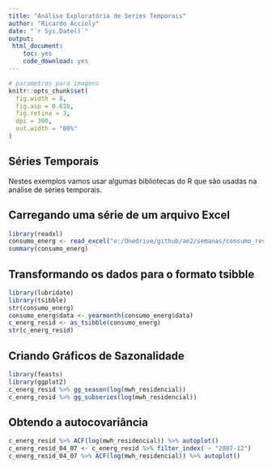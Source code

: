 ```yaml
---
title: "Análise Exploratória de Series Temporais"
author: "Ricardo Accioly"
date: "`r Sys.Date()`"
output:
 html_document:
    toc: yes
    code_download: yes
---
```


```r
# parametros para imagens
knitr::opts_chunk$set(
  fig.width = 8,
  fig.asp = 0.618,
  fig.retina = 3,
  dpi = 300,
  out.width = "80%"
)
```

## Séries Temporais

Nestes exemplos vamos usar algumas bibliotecas do R que são usadas na análise de séries temporais.

## Carregando uma série de um arquivo Excel

```r
library(readxl)
consumo_energ <- read_excel("e:/Onedrive/github/ae2/semanas/consumo_residencial.xlsx")
summary(consumo_energ)
```

## Transformando os dados para o formato tsibble

```r
library(lubridate)
library(tsibble)
str(consumo_energ)
consumo_energ$data <- yearmonth(consumo_energ$data)
c_energ_resid <- as_tsibble(consumo_energ)
str(c_energ_resid)
```

## Criando Gráficos de Sazonalidade

```r
library(feasts)
library(ggplot2)
c_energ_resid %>% gg_season(log(mwh_residencial))
c_energ_resid %>% gg_subseries(log(mwh_residencial))

```

## Obtendo a autocovariância

```r
c_energ_resid %>% ACF(log(mwh_residencial)) %>% autoplot()
c_energ_resid_04_07 <- c_energ_resid %>% filter_index( ~ "2007-12")
c_energ_resid_04_07 %>% ACF(log(mwh_residencial)) %>% autoplot()

```

